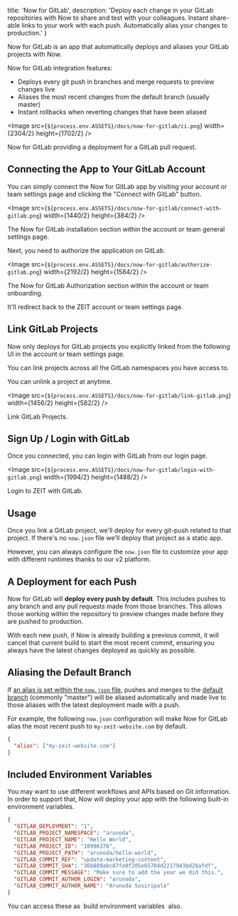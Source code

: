 
  title: 'Now for GitLab',
  description:
    'Deploy each change in your GitLab repositories with Now to share and test with your colleagues. Instant share-able links to your work with each push. Automatically alias your changes to production.'
}

Now for GitLab is an app that automatically deploys and aliases your GitLab projects with Now.

Now for GitLab integration features:

- Deploys every git push in branches and merge requests to preview changes live
- Aliases the most recent changes from the default branch (usually master)
- Instant rollbacks when reverting changes that have been aliased

<Image
src={`${process.env.ASSETS}/docs/now-for-gitlab/ci.png`}
width={2304/2}
height={1702/2}
/>
<Caption>Now for GitLab providing a deployment for a GitLab pull request.</Caption>

## Connecting the App to Your GitLab Account

You can simply connect the Now for GitLab app by visiting your account or team settings page and clicking the "Connect with GitLab" button.

<Image
src={`${process.env.ASSETS}/docs/now-for-gitlab/connect-with-gitlab.png`}
width={1440/2}
height={384/2}
/>
<Caption>The Now for GitLab installation section within the account or team general settings page.</Caption>

Next, you need to authorize the application on GitLab.

<Image
src={`${process.env.ASSETS}/docs/now-for-gitlab/authorize-gitlab.png`}
width={2192/2}
height={1584/2}
/>
<Caption>The Now for GitLab Authorization section within the account or team onboarding.</Caption>

It'll redirect back to the ZEIT account or team settings page.

## Link GitLab Projects

Now only deploys for GitLab projects you explicitly linked from the following UI in the account or team settings page.

You can link projects across all the GitLab namespaces you have access to.

You can unlink a project at anytime.

<Image
  src={`${process.env.ASSETS}/docs/now-for-gitlab/link-gitlab.png`}
  width={1456/2}
  height={582/2}
/>
<Caption>Link GitLab Projects.</Caption>

## Sign Up / Login with GitLab

Once you connected, you can login with GitLab from our login page.

<Image
  src={`${process.env.ASSETS}/docs/now-for-gitlab/login-with-gitlab.png`}
  width={1994/2}
  height={1488/2}
/>
<Caption>Login to ZEIT with GitLab.</Caption>

## Usage

Once you link a GitLab project, we'll deploy for every git-push related to that project. If there's no `now.json` file we'll deploy that project as a static app.

However, you can always configure the `now.json` file to customize your app with different runtimes thanks to our v2 platform.

## A Deployment for each Push

Now for GitLab will **deploy every push by default**. This includes pushes to any branch and any pull requests made from those branches. This allows those working within the repository to preview changes made before they are pushed to production.

With each new push, if Now is already building a previous commit, it will cancel that current build to start the most recent commit, ensuring you always have the latest changes deployed as quickly as possible.

## Aliasing the Default Branch

If [an alias is set within the `now.json` file](https://zeit.co/docs/features/aliases/), pushes and merges to the [default branch](https://help.github.com/articles/setting-the-default-branch/) (commonly "master") will be aliased automatically and made live to those aliases with the latest deployment made with a push.

For example, the following `now.json` configuration will make Now for GitLab alias the most recent push to `my-zeit-website.com` by default.

```json
{
  "alias": ["my-zeit-website.com"]
}
```

## Included Environment Variables

You may want to use different workflows and APIs based on Git information. In order to support that, Now will deploy your app with the following built-in environment variables.

```json
{
  "GITLAB_DEPLOYMENT": "1",
  "GITLAB_PROJECT_NAMESPACE": "arunoda",
  "GITLAB_PROJECT_NAME": "Hello World",
  "GITLAB_PROJECT_ID": "10996376",
  "GITLAB_PROJECT_PATH": "arunoda/hello-world",
  "GITLAB_COMMIT_REF": "update-marketing-content",
  "GITLAB_COMMIT_SHA": "36b889abc87fe0f205e65704d2217943bd28afdf",
  "GITLAB_COMMIT_MESSAGE": "Make sure to add the year we did this.",
  "GITLAB_COMMIT_AUTHOR_LOGIN": "arunoda",
  "GITLAB_COMMIT_AUTHOR_NAME": "Arunoda Susiripala"
}
```

<Note>
  You can access these as 
  <GenericLink href="https://zeit.co/docs/v2/deployments/configuration/#build-env">
    build environment variables
  </GenericLink>
   also.
</Note>

